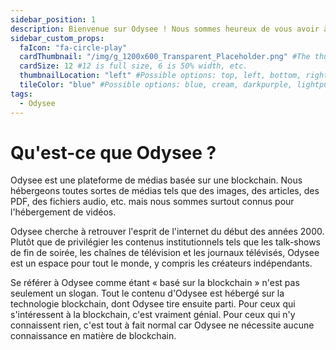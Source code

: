 ---
sidebar_position: 1
description: Bienvenue sur Odysee ! Nous sommes heureux de vous avoir à bord.
sidebar_custom_props:
  faIcon: "fa-circle-play"
  cardThumbnail: "/img/g_1200x600_Transparent_Placeholder.png" #The thumbnail on the category card.
  cardSize: 12 #12 is full size, 6 is 50% width, etc.
  thumbnailLocation: "left" #Possible options: top, left, bottom, right, none
  tileColor: "blue" #Possible options: blue, cream, darkpurple, lightpurple, mauve, orange, pink, none
tags:
  - Odysee
---

# Qu'est-ce que Odysee ?

Odysee est une plateforme de médias basée sur une blockchain. Nous hébergeons toutes sortes de médias tels que des images, des articles, des PDF, des fichiers audio, etc. mais nous sommes surtout connus pour l'hébergement de vidéos.

Odysee cherche à retrouver l'esprit de l'internet du début des années 2000. Plutôt que de privilégier les contenus institutionnels tels que les talk-shows de fin de soirée, les chaînes de télévision et les journaux télévisés, Odysee est un espace pour tout le monde, y compris les créateurs indépendants.

Se référer à Odysee comme étant « basé sur la blockchain » n'est pas seulement un slogan. Tout le contenu d'Odysee est hébergé sur la technologie blockchain, dont Odysee tire ensuite parti. Pour ceux qui s'intéressent à la blockchain, c'est vraiment génial. Pour ceux qui n'y connaissent rien, c'est tout à fait normal car Odysee ne nécessite aucune connaissance en matière de blockchain.
